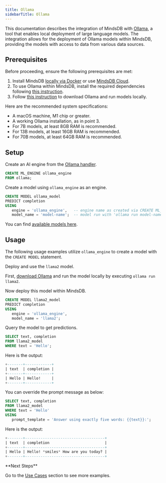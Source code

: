 ```yaml
---
title: Ollama
sidebarTitle: Ollama
---
```


This documentation describes the integration of MindsDB with [Ollama](https://ollama.com/), a tool that enables local deployment of large language models.
The integration allows for the deployment of Ollama models within MindsDB, providing the models with access to data from various data sources.

## Prerequisites

Before proceeding, ensure the following prerequisites are met:

1. Install MindsDB [locally via Docker](https://docs.mindsdb.com/setup/self-hosted/docker) or use [MindsDB Cloud](https://cloud.mindsdb.com/).
2. To use Ollama within MindsDB, install the required dependencies following [this instruction](/setup/self-hosted/docker#install-dependencies).
3. Follow [this instruction](https://github.com/ollama/ollama?tab=readme-ov-file#ollama) to download Ollama and run models locally.

<Info>
Here are the recommended system specifications:

- A macOS machine, M1 chip or greater.
- A working Ollama installation, as in point 3.
- For 7B models, at least 8GB RAM is recommended.
- For 13B models, at least 16GB RAM is recommended.
- For 70B models, at least 64GB RAM is recommended.
</Info>

## Setup

Create an AI engine from the [Ollama handler](https://github.com/mindsdb/mindsdb/tree/staging/mindsdb/integrations/handlers/ollama_handler).

```sql
CREATE ML_ENGINE ollama_engine
FROM ollama;
```

Create a model using `ollama_engine` as an engine.

```sql
CREATE MODEL ollama_model
PREDICT completion
USING
   engine = 'ollama_engine',   -- engine name as created via CREATE ML_ENGINE
   model_name = 'model-name';  -- model run with 'ollama run model-name'
```

You can find [available models here](https://github.com/ollama/ollama?tab=readme-ov-file#model-library).

## Usage

The following usage examples utilize `ollama_engine` to create a model with the `CREATE MODEL` statement.

Deploy and use the `llama2` model.

First, [download Ollama](https://github.com/ollama/ollama?tab=readme-ov-file#ollama) and run the model locally by executing `ollama run llama2`.

Now deploy this model within MindsDB.

```sql
CREATE MODEL llama2_model
PREDICT completion
USING
   engine = 'ollama_engine',
   model_name = 'llama2';
```

Query the model to get predictions.

```sql
SELECT text, completion
FROM llama2_model
WHERE text = 'Hello';
```

Here is the output:

```sql
+-------+------------+
| text  | completion |
+-------+------------+
| Hello | Hello!     |
+-------+------------+
```

You can override the prompt message as below:

```sql
SELECT text, completion
FROM llama2_model
WHERE text = 'Hello'
USING 
   prompt_template = 'Answer using exactly five words: {{text}}:';
```

Here is the output:

```sql
+-------+------------------------------------+
| text  | completion                         |
+-------+------------------------------------+
| Hello | Hello! *smiles* How are you today? |
+-------+------------------------------------+
```

<Tip>
**Next Steps**

Go to the [Use Cases](/use-cases/overview) section to see more examples.
</Tip>
